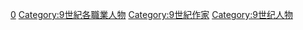 [[Category:各世紀歷史學家|0]]
[[Category:9世紀各職業人物|Category:9世紀各職業人物]]
[[Category:9世紀作家|Category:9世紀作家]]
[[Category:9世纪人物|Category:9世纪人物]]